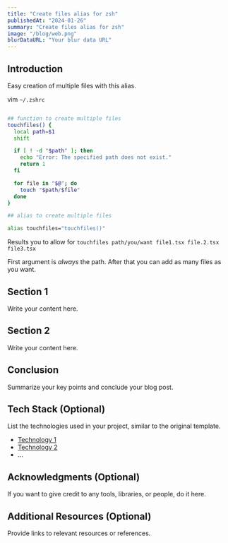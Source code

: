 ```yaml
---
title: "Create files alias for zsh"
publishedAt: "2024-01-26"
summary: "Create files alias for zsh"
image: "/blog/web.png"
blurDataURL: "Your blur data URL"
---
```


## Introduction

Easy creation of multiple files with this alias.

vim `~/.zshrc`


```bash

## function to create multiple files
touchfiles() {
  local path=$1
  shift

  if [ ! -d "$path" ]; then
    echo "Error: The specified path does not exist."
    return 1
  fi

  for file in "$@"; do
    touch "$path/$file"
  done
}

## alias to create multiple files

alias touchfiles="touchfiles()"
```

Results you to allow for `touchfiles path/you/want file1.tsx file.2.tsx file3.tsx`

First argument is *always* the path. After that you can add as many files as you want.


## Section 1

Write your content here.

## Section 2

Write your content here.

## Conclusion

Summarize your key points and conclude your blog post.

## Tech Stack (Optional)

List the technologies used in your project, similar to the original template.

- [Technology 1][tech1-link]
- [Technology 2][tech2-link]
- ...

## Acknowledgments (Optional)

If you want to give credit to any tools, libraries, or people, do it here.

## Additional Resources (Optional)

Provide links to relevant resources or references.

[tech1-link]: https://example.com/tech1
[tech2-link]: https://example.com/tech2
